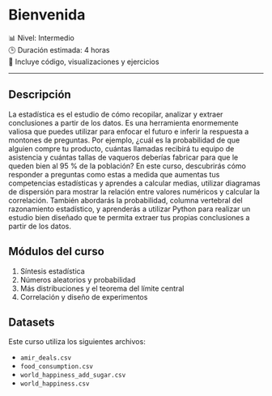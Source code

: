 # Bienvenida

📊 Nivel: Intermedio  
🕒 Duración estimada: 4 horas  
🎥 Incluye código, visualizaciones y ejercicios

---

## Descripción

La estadística es el estudio de cómo recopilar, analizar y extraer conclusiones a partir de los datos. Es una herramienta enormemente valiosa que puedes utilizar para enfocar el futuro e inferir la respuesta a montones de preguntas. Por ejemplo, ¿cuál es la probabilidad de que alguien compre tu producto, cuántas llamadas recibirá tu equipo de asistencia y cuántas tallas de vaqueros deberías fabricar para que le queden bien al 95 % de la población? En este curso, descubrirás cómo responder a preguntas como estas a medida que aumentas tus competencias estadísticas y aprendes a calcular medias, utilizar diagramas de dispersión para mostrar la relación entre valores numéricos y calcular la correlación. También abordarás la probabilidad, columna vertebral del razonamiento estadístico, y aprenderás a utilizar Python para realizar un estudio bien diseñado que te permita extraer tus propias conclusiones a partir de los datos.

## Módulos del curso

1. Síntesis estadística 
2. Números aleatorios y probabilidad
3. Más distribuciones y el teorema del límite central
4. Correlación y diseño de experimentos

## Datasets

Este curso utiliza los siguientes archivos:

- `amir_deals.csv`
- `food_consumption.csv`
- `world_happiness_add_sugar.csv`
- `world_happiness.csv`